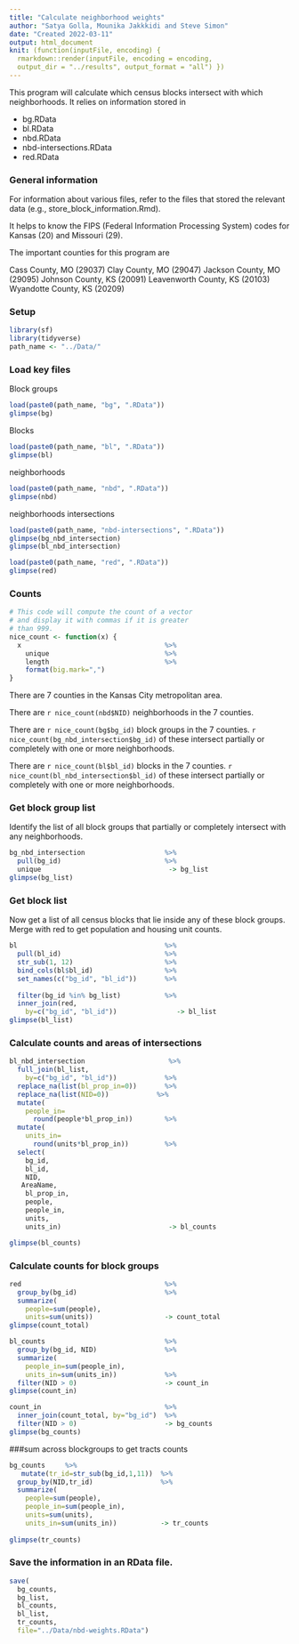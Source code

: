 ```yaml
---
title: "Calculate neighborhood weights"
author: "Satya Golla, Mounika Jakkkidi and Steve Simon"
date: "Created 2022-03-11"
output: html_document
knit: (function(inputFile, encoding) {
  rmarkdown::render(inputFile, encoding = encoding,
  output_dir = "../results", output_format = "all") })
---
```

This program will calculate which census blocks intersect with which neighborhoods. It relies on information stored in


+ bg.RData
+ bl.RData
+ nbd.RData
+ nbd-intersections.RData
+ red.RData

### General information

For information about various files, refer to the files that stored the relevant data (e.g., store_block_information.Rmd).

It helps to know the FIPS (Federal Information Processing System) codes for Kansas (20) and Missouri (29).

The important counties for this program are

Cass County, MO (29037)
Clay County, MO (29047)
Jackson County, MO (29095)
Johnson County, KS (20091)
Leavenworth County, KS (20103)
Wyandotte County, KS (20209)

### Setup

```r
library(sf)
library(tidyverse)
path_name <- "../Data/"
```

### Load key files

Block groups

```r
load(paste0(path_name, "bg", ".RData"))
glimpse(bg)
```

Blocks

```r
load(paste0(path_name, "bl", ".RData"))
glimpse(bl)
```

neighborhoods

```r
load(paste0(path_name, "nbd", ".RData"))
glimpse(nbd)
```

neighborhoods intersections

```r
load(paste0(path_name, "nbd-intersections", ".RData"))
glimpse(bg_nbd_intersection)
glimpse(bl_nbd_intersection)
```

```r
load(paste0(path_name, "red", ".RData"))
glimpse(red)
```

### Counts

```r
# This code will compute the count of a vector
# and display it with commas if it is greater
# than 999.
nice_count <- function(x) {
  x                                    %>%
    unique                             %>%
    length                             %>%
    format(big.mark=",")
}
```

There are 7 counties in the Kansas City metropolitan area.

There are `r nice_count(nbd$NID)` neighborhoods in the 7 counties.

There are 
`r nice_count(bg$bg_id)`
block groups in the 7 counties. 
`r nice_count(bg_nbd_intersection$bg_id)`
of these intersect partially or completely with one or more neighborhoods.

There are 
`r nice_count(bl$bl_id)`
blocks in the 7 counties. 
`r nice_count(bl_nbd_intersection$bl_id)` 
of these intersect partially or completely with one or more neighborhoods.

### Get block group list

Identify the list of all block groups that partially or completely intersect with any neighborhoods.

```r
bg_nbd_intersection                    %>%
  pull(bg_id)                          %>%
  unique                                -> bg_list
glimpse(bg_list)
```

### Get block list

Now get a list of all census blocks that lie inside any of these block groups. Merge with red to get population and housing unit counts.

```r
bl                                     %>%
  pull(bl_id)                          %>%
  str_sub(1, 12)                       %>%
  bind_cols(bl$bl_id)                  %>%
  set_names(c("bg_id", "bl_id"))       %>%
  
  filter(bg_id %in% bg_list)           %>%
  inner_join(red, 
    by=c("bg_id", "bl_id"))               -> bl_list
glimpse(bl_list)
```

### Calculate counts and areas of intersections

```r
bl_nbd_intersection                     %>%
  full_join(bl_list, 
    by=c("bg_id", "bl_id"))            %>%
  replace_na(list(bl_prop_in=0))       %>%
  replace_na(list(NID=0))            %>%
  mutate(
    people_in=
      round(people*bl_prop_in))        %>%
  mutate(
    units_in=
      round(units*bl_prop_in))         %>%
  select(
    bg_id,
    bl_id,
    NID,
   AreaName,
    bl_prop_in,
    people,
    people_in,
    units,
    units_in)                           -> bl_counts

glimpse(bl_counts)
```

### Calculate counts for block groups

```r
red                                    %>%
  group_by(bg_id)                      %>%
  summarize(
    people=sum(people),
    units=sum(units))                  -> count_total
glimpse(count_total)

bl_counts                              %>%
  group_by(bg_id, NID)                 %>%
  summarize(
    people_in=sum(people_in),
    units_in=sum(units_in))            %>%
  filter(NID > 0)                      -> count_in
glimpse(count_in)

count_in                               %>%
  inner_join(count_total, by="bg_id")  %>%
  filter(NID > 0)                      -> bg_counts
glimpse(bg_counts)
```
###sum across blockgroups to get tracts counts
```r
bg_counts     %>%
   mutate(tr_id=str_sub(bg_id,1,11))  %>%
  group_by(NID,tr_id)                 %>%
  summarize(
    people=sum(people),
    people_in=sum(people_in),
    units=sum(units),
    units_in=sum(units_in))           -> tr_counts
  
glimpse(tr_counts)
```


### Save the information in an RData file.

```r
save(
  bg_counts,
  bg_list,
  bl_counts,
  bl_list,
  tr_counts,
  file="../Data/nbd-weights.RData")
```
